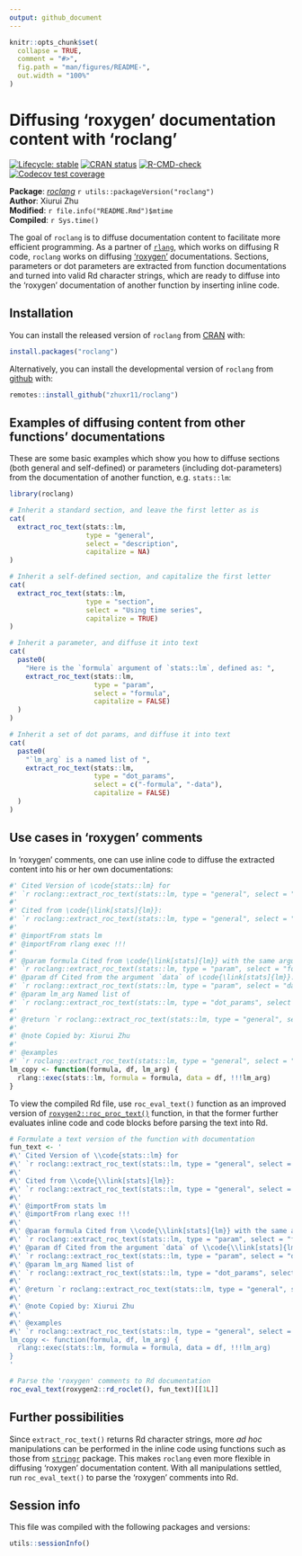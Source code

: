 ```yaml
---
output: github_document
---
```


<!-- README.md is generated from README.Rmd. Please edit that file -->

```r
knitr::opts_chunk$set(
  collapse = TRUE,
  comment = "#>",
  fig.path = "man/figures/README-",
  out.width = "100%"
)
```

# Diffusing 'roxygen' documentation content with 'roclang'

<!-- badges: start -->
[![Lifecycle: stable](https://img.shields.io/badge/lifecycle-stable-brightgreen.svg)](https://lifecycle.r-lib.org/articles/stages.html#stable)
[![CRAN status](https://www.r-pkg.org/badges/version/roclang)](https://CRAN.R-project.org/package=roclang)
[![R-CMD-check](https://github.com/zhuxr11/roclang/workflows/R-CMD-check/badge.svg)](https://github.com/zhuxr11/roclang/actions)
[![Codecov test coverage](https://codecov.io/gh/zhuxr11/roclang/branch/master/graph/badge.svg)](https://app.codecov.io/gh/zhuxr11/roclang?branch=master)
<!-- badges: end -->

**Package**: [*roclang*](https://github.com/zhuxr11/roclang) `r utils::packageVersion("roclang")`<br />
**Author**: Xiurui Zhu<br />
**Modified**: `r file.info("README.Rmd")$mtime`<br />
**Compiled**: `r Sys.time()`

The goal of `roclang` is to diffuse documentation content to facilitate more efficient programming. As a partner of [`rlang`](https://github.com/r-lib/rlang/), which works on diffusing R code, `roclang` works on diffusing ['roxygen'](https://github.com/r-lib/roxygen2/) documentations. Sections, parameters or dot parameters are extracted from function documentations and turned into valid Rd character strings, which are ready to diffuse into the 'roxygen' documentation of another function by inserting inline code.

## Installation

You can install the released version of `roclang` from [CRAN](https://cran.r-project.org/) with:

``` r
install.packages("roclang")
```

Alternatively, you can install the developmental version of `roclang` from [github](https://github.com/) with:

``` r
remotes::install_github("zhuxr11/roclang")
```

## Examples of diffusing content from other functions' documentations

These are some basic examples which show you how to diffuse sections (both general and self-defined) or parameters (including dot-parameters) from the documentation of another function, e.g. `stats::lm`:

```r
library(roclang)

# Inherit a standard section, and leave the first letter as is
cat(
  extract_roc_text(stats::lm,
                   type = "general",
                   select = "description",
                   capitalize = NA)
)

# Inherit a self-defined section, and capitalize the first letter
cat(
  extract_roc_text(stats::lm,
                   type = "section",
                   select = "Using time series",
                   capitalize = TRUE)
)

# Inherit a parameter, and diffuse it into text
cat(
  paste0(
    "Here is the `formula` argument of `stats::lm`, defined as: ",
    extract_roc_text(stats::lm,
                     type = "param",
                     select = "formula",
                     capitalize = FALSE)
  )
)

# Inherit a set of dot params, and diffuse it into text
cat(
  paste0(
    "`lm_arg` is a named list of ",
    extract_roc_text(stats::lm,
                     type = "dot_params",
                     select = c("-formula", "-data"),
                     capitalize = FALSE)
  )
)
```

## Use cases in 'roxygen' comments

In 'roxygen' comments, one can use inline code to diffuse the extracted content into his or her own documentations:

```r
#' Cited Version of \code{stats::lm} for
#' `r roclang::extract_roc_text(stats::lm, type = "general", select = "title", capitalize = TRUE)`
#'
#' Cited from \code{\link[stats]{lm}}:
#' `r roclang::extract_roc_text(stats::lm, type = "general", select = "description", capitalize = FALSE)`
#'
#' @importFrom stats lm
#' @importFrom rlang exec !!!
#'
#' @param formula Cited from \code{\link[stats]{lm}} with the same argument ame:
#' `r roclang::extract_roc_text(stats::lm, type = "param", select = "formula", capitalize = NA)`
#' @param df Cited from the argument `data` of \code{\link[stats]{lm}}:
#' `r roclang::extract_roc_text(stats::lm, type = "param", select = "data", capitalize = NA)`
#' @param lm_arg Named list of
#' `r roclang::extract_roc_text(stats::lm, type = "dot_params", select = c("-formula", "-data"), capitalize = FALSE)`
#'
#' @return `r roclang::extract_roc_text(stats::lm, type = "general", select = "return", capitalize = TRUE)`
#'
#' @note Copied by: Xiurui Zhu
#'
#' @examples
#' `r roclang::extract_roc_text(stats::lm, type = "general", select = "examples", capitalize = NA)`
lm_copy <- function(formula, df, lm_arg) {
  rlang::exec(stats::lm, formula = formula, data = df, !!!lm_arg)
}
```

To view the compiled Rd file, use `roc_eval_text()` function as an improved version of [`roxygen2::roc_proc_text()`](https://roxygen2.r-lib.org/reference/roc_proc_text.html) function, in that the former further evaluates inline code and code blocks before parsing the text into Rd.

```r
# Formulate a text version of the function with documentation
fun_text <- '
#\' Cited Version of \\code{stats::lm} for
#\' `r roclang::extract_roc_text(stats::lm, type = "general", select = "title", capitalize = TRUE)`
#\'
#\' Cited from \\code{\\link[stats]{lm}}:
#\' `r roclang::extract_roc_text(stats::lm, type = "general", select = "description", capitalize = TRUE)`
#\'
#\' @importFrom stats lm
#\' @importFrom rlang exec !!!
#\'
#\' @param formula Cited from \\code{\\link[stats]{lm}} with the same argument name:
#\' `r roclang::extract_roc_text(stats::lm, type = "param", select = "formula", capitalize = NA)`
#\' @param df Cited from the argument `data` of \\code{\\link[stats]{lm}}:
#\' `r roclang::extract_roc_text(stats::lm, type = "param", select = "data", capitalize = NA)`
#\' @param lm_arg Named list of
#\' `r roclang::extract_roc_text(stats::lm, type = "dot_params", select = c("-formula", "-data"), capitalize = FALSE)`
#\'
#\' @return `r roclang::extract_roc_text(stats::lm, type = "general", select = "return", capitalize = TRUE)`
#\'
#\' @note Copied by: Xiurui Zhu
#\'
#\' @examples
#\' `r roclang::extract_roc_text(stats::lm, type = "general", select = "examples", capitalize = NA)`
lm_copy <- function(formula, df, lm_arg) {
  rlang::exec(stats::lm, formula = formula, data = df, !!!lm_arg)
}
'

# Parse the 'roxygen' comments to Rd documentation
roc_eval_text(roxygen2::rd_roclet(), fun_text)[[1L]]
```

## Further possibilities

Since `extract_roc_text()` returns Rd character strings, more *ad hoc* manipulations can be performed in the inline code using functions such as those from [`stringr`](https://github.com/tidyverse/stringr) package. This makes `roclang` even more flexible in diffusing 'roxygen' documentation content. With all manipulations settled, run `roc_eval_text()` to parse the 'roxygen' comments into Rd.

## Session info

This file was compiled with the following packages and versions:

```r
utils::sessionInfo()
```
